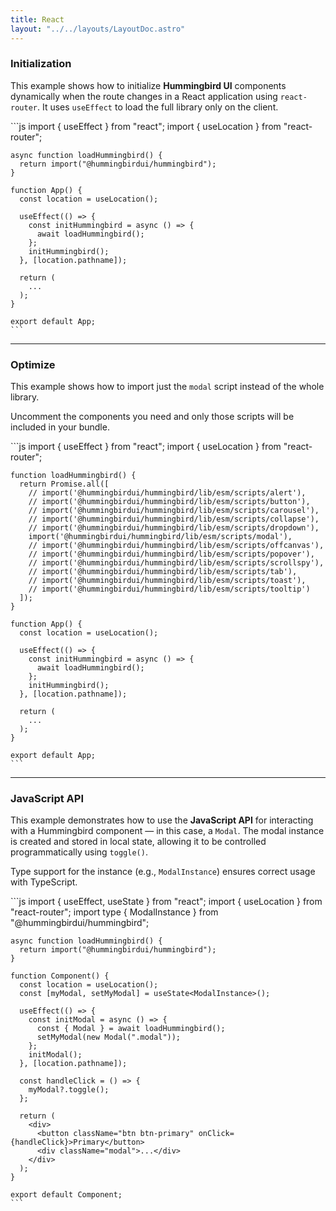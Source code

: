 ```yaml
---
title: React
layout: "../../layouts/LayoutDoc.astro"
---
```



### Initialization

This example shows how to initialize **Hummingbird UI** components dynamically when the route changes in a React application using `react-router`. It uses `useEffect` to load the full library only on the client.

<Example>
  <div slot="code">
    ```js
    import { useEffect } from "react";
    import { useLocation } from "react-router";

    async function loadHummingbird() {
      return import("@hummingbirdui/hummingbird");
    }

    function App() {
      const location = useLocation();

      useEffect(() => {
        const initHummingbird = async () => {
          await loadHummingbird();
        };
        initHummingbird();
      }, [location.pathname]);

      return (
        ...
      );
    }

    export default App;
    ```

  </div>
</Example>

---

### Optimize

This example shows how to import just the `modal` script instead of the whole library.

Uncomment the components you need and only those scripts will be included in your bundle.

<Example>
  <div slot="code">
    ```js
    import { useEffect } from "react";
    import { useLocation } from "react-router";

    function loadHummingbird() {
      return Promise.all([
        // import('@hummingbirdui/hummingbird/lib/esm/scripts/alert'),
        // import('@hummingbirdui/hummingbird/lib/esm/scripts/button'),
        // import('@hummingbirdui/hummingbird/lib/esm/scripts/carousel'),
        // import('@hummingbirdui/hummingbird/lib/esm/scripts/collapse'),
        // import('@hummingbirdui/hummingbird/lib/esm/scripts/dropdown'),
        import('@hummingbirdui/hummingbird/lib/esm/scripts/modal'),
        // import('@hummingbirdui/hummingbird/lib/esm/scripts/offcanvas'),
        // import('@hummingbirdui/hummingbird/lib/esm/scripts/popover'),
        // import('@hummingbirdui/hummingbird/lib/esm/scripts/scrollspy'),
        // import('@hummingbirdui/hummingbird/lib/esm/scripts/tab'),
        // import('@hummingbirdui/hummingbird/lib/esm/scripts/toast'),
        // import('@hummingbirdui/hummingbird/lib/esm/scripts/tooltip')
      ]);
    }

    function App() {
      const location = useLocation();

      useEffect(() => {
        const initHummingbird = async () => {
          await loadHummingbird();
        };
        initHummingbird();
      }, [location.pathname]);

      return (
        ...
      );
    }

    export default App;
    ```

  </div>
</Example>

---

### JavaScript API

This example demonstrates how to use the **JavaScript API** for interacting with a Hummingbird component — in this case, a `Modal`. The modal instance is created and stored in local state, allowing it to be controlled programmatically using `toggle()`.

Type support for the instance (e.g., `ModalInstance`) ensures correct usage with TypeScript.

<Example>
  <div slot="code">
    ```js
    import { useEffect, useState } from "react";
    import { useLocation } from "react-router";
    import type { ModalInstance } from "@hummingbirdui/hummingbird";

    async function loadHummingbird() {
      return import("@hummingbirdui/hummingbird");
    }

    function Component() {
      const location = useLocation();
      const [myModal, setMyModal] = useState<ModalInstance>();

      useEffect(() => {
        const initModal = async () => {
          const { Modal } = await loadHummingbird();
          setMyModal(new Modal(".modal"));
        };
        initModal();
      }, [location.pathname]);

      const handleClick = () => {
        myModal?.toggle();
      };

      return (
        <div>
          <button className="btn btn-primary" onClick={handleClick}>Primary</button>
          <div className="modal">...</div>
        </div>
      );
    }

    export default Component;
    ```

  </div>
</Example>
